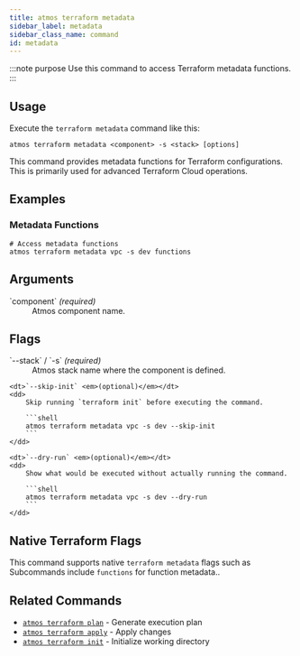 ```yaml
---
title: atmos terraform metadata
sidebar_label: metadata
sidebar_class_name: command
id: metadata
---
```


:::note purpose
Use this command to access Terraform metadata functions.
:::

<Screengrab title="atmos terraform metadata --help" slug="atmos-terraform-metadata--help" />

## Usage

Execute the `terraform metadata` command like this:

```shell
atmos terraform metadata <component> -s <stack> [options]
```

This command provides metadata functions for Terraform configurations. This is primarily used for advanced Terraform Cloud operations.

## Examples

### Metadata Functions

```shell
# Access metadata functions
atmos terraform metadata vpc -s dev functions
```

## Arguments

<dl>
    <dt>`component` <em>(required)</em></dt>
    <dd>
        Atmos component name.
    </dd>
</dl>

## Flags

<dl>
    <dt>`--stack` / `-s` <em>(required)</em></dt>
    <dd>
        Atmos stack name where the component is defined.
    </dd>

    <dt>`--skip-init` <em>(optional)</em></dt>
    <dd>
        Skip running `terraform init` before executing the command.

        ```shell
        atmos terraform metadata vpc -s dev --skip-init
        ```
    </dd>

    <dt>`--dry-run` <em>(optional)</em></dt>
    <dd>
        Show what would be executed without actually running the command.

        ```shell
        atmos terraform metadata vpc -s dev --dry-run
        ```
    </dd>
</dl>

## Native Terraform Flags

This command supports native `terraform metadata` flags such as Subcommands include `functions` for function metadata..

## Related Commands

- [`atmos terraform plan`](/cli/commands/terraform/plan) - Generate execution plan
- [`atmos terraform apply`](/cli/commands/terraform/apply) - Apply changes
- [`atmos terraform init`](/cli/commands/terraform/init) - Initialize working directory
